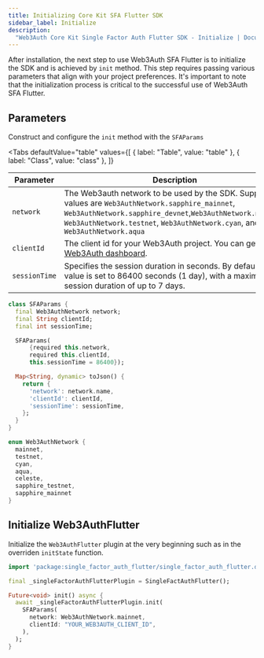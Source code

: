 ```yaml
---
title: Initializing Core Kit SFA Flutter SDK
sidebar_label: Initialize
description:
  "Web3Auth Core Kit Single Factor Auth Flutter SDK - Initialize | Documentation - Web3Auth"
---
```



After installation, the next step to use Web3Auth SFA Flutter is to initialize the SDK and is
achieved by `init` method. This step requires passing various parameters that align with your
project preferences. It's important to note that the initialization process is critical to the
successful use of Web3Auth SFA Flutter.

## Parameters

Construct and configure the `init` method with the `SFAParams`

<Tabs
  defaultValue="table"
  values={[
    { label: "Table", value: "table" },
    { label: "Class", value: "class" },
  ]}
>

<TabItem value="table">

| Parameter     | Description                                                                                                                                                                                                                                     |
| ------------- | ----------------------------------------------------------------------------------------------------------------------------------------------------------------------------------------------------------------------------------------------- |
| `network`     | The Web3auth network to be used by the SDK. Supported values are `Web3AuthNetwork.sapphire_mainnet`, `Web3AuthNetwork.sapphire_devnet`,`Web3AuthNetwork.mainnet`, `Web3AuthNetwork.testnet`, `Web3AuthNetwork.cyan`, and `Web3AuthNetwork.aqua` |
| `clientId`    | The client id for your Web3Auth project. You can get it from [Web3Auth dashboard](https://dashboard.web3auth.io/).                                                                                                                              |
| `sessionTime` | Specifies the session duration in seconds. By default, the value is set to 86400 seconds (1 day), with a maximum session duration of up to 7 days.                                                                                              |

</TabItem>

<TabItem value="class">

```dart
class SFAParams {
  final Web3AuthNetwork network;
  final String clientId;
  final int sessionTime;

  SFAParams(
      {required this.network,
      required this.clientId,
      this.sessionTime = 86400});

  Map<String, dynamic> toJson() {
    return {
      'network': network.name,
      'clientId': clientId,
      'sessionTime': sessionTime,
    };
  }
}

enum Web3AuthNetwork {
  mainnet,
  testnet,
  cyan,
  aqua,
  celeste,
  sapphire_testnet,
  sapphire_mainnet
}
```

</TabItem>

</Tabs>

## Initialize Web3AuthFlutter

Initialize the `Web3AuthFlutter` plugin at the very beginning such as in the overriden `initState`
function.

```dart
import 'package:single_factor_auth_flutter/single_factor_auth_flutter.dart';

final _singleFactorAuthFlutterPlugin = SingleFactAuthFlutter();

Future<void> init() async {
  await _singleFactorAuthFlutterPlugin.init(
    SFAParams(
      network: Web3AuthNetwork.mainnet,
      clientId: "YOUR_WEB3AUTH_CLIENT_ID",
    ),
  );
}
```
